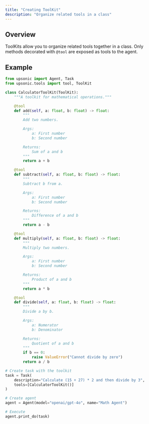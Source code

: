 ```yaml
---
title: "Creating ToolKit"
description: "Organize related tools in a class"
---
```


## Overview

ToolKits allow you to organize related tools together in a class. Only methods decorated with `@tool` are exposed as tools to the agent.

## Example

```python
from upsonic import Agent, Task
from upsonic.tools import tool, ToolKit

class CalculatorToolKit(ToolKit):
    """A toolkit for mathematical operations."""

    @tool
    def add(self, a: float, b: float) -> float:
        """
        Add two numbers.

        Args:
            a: First number
            b: Second number

        Returns:
            Sum of a and b
        """
        return a + b

    @tool
    def subtract(self, a: float, b: float) -> float:
        """
        Subtract b from a.

        Args:
            a: First number
            b: Second number

        Returns:
            Difference of a and b
        """
        return a - b

    @tool
    def multiply(self, a: float, b: float) -> float:
        """
        Multiply two numbers.

        Args:
            a: First number
            b: Second number

        Returns:
            Product of a and b
        """
        return a * b

    @tool
    def divide(self, a: float, b: float) -> float:
        """
        Divide a by b.

        Args:
            a: Numerator
            b: Denominator

        Returns:
            Quotient of a and b
        """
        if b == 0:
            raise ValueError("Cannot divide by zero")
        return a / b

# Create task with the toolkit
task = Task(
    description="Calculate (15 + 27) * 2 and then divide by 3",
    tools=[CalculatorToolKit()]
)

# Create agent
agent = Agent(model="openai/gpt-4o", name="Math Agent")

# Execute
agent.print_do(task)
```
